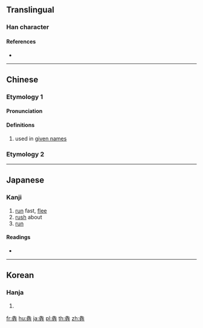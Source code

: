 {{also|奔}}
==Translingual==

===Han character===
{{Han char|rn=93|rad=牛|as=08|sn=12|four=|canj=HQHQQ|ids=⿱牛牪}}

====References====
* {{Han ref|kx=0702.100|dkj=20058|dj=1115.150|hdz=31813.060|uh=7287|ud=29319}}

----

==Chinese==
{{zh-forms}}

===Etymology 1===

====Pronunciation====
{{zh-pron
|m=bēn
|c=ban1
|mc=y
|oc=y
|ma=
|cat=pn
}}

====Definitions====
# used in [[given name]]s

===Etymology 2===
{{zh-see|奔|v}}

----

==Japanese==

===Kanji===
{{ja-kanji|grade=|rs=牛08}}

# [[run]] fast, [[flee]]
# [[rush]] about
# [[run]]

====Readings====
* {{ja-readings|on=[[ほん]] (hon)|kun=[[はしる]] (hashiru), [[ひしめく]] (hishimeku)}}

----

==Korean==

===Hanja===
{{ko-hanja|hangeul=분|eumhun=|rv=bun|mr=pun|y=pun}}

# {{defn|lang=ko|sort=牛08}}

[[fr:犇]]
[[hu:犇]]
[[ja:犇]]
[[pl:犇]]
[[th:犇]]
[[zh:犇]]